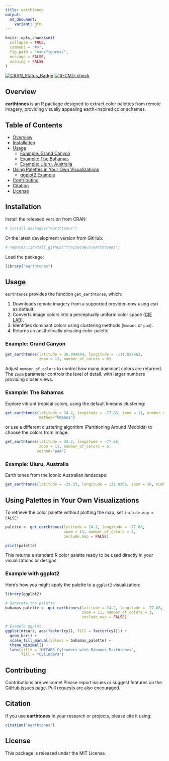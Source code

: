 ```yaml
---
title: earthtones
output:
  md_document:
    variant: gfm
---
```


<!-- README.md is generated from README.Rmd. Please edit this file directly. -->

```r
knitr::opts_chunk$set(
  collapse = TRUE,
  comment = "#>",
  fig.path = "man/figures/",
  message = FALSE,
  warning = FALSE
)
```

[![CRAN\_Status\_Badge](http://www.r-pkg.org/badges/version/earthtones)](https://cran.r-project.org/package=earthtones) 
[![R-CMD-check](https://github.com/traitecoevo/earthtones/actions/workflows/R-CMD-check.yaml/badge.svg)](https://github.com/traitecoevo/earthtones/actions/workflows/R-CMD-check.yaml)

## Overview

**earthtones** is an R package designed to extract color palettes from remote imagery, providing visually appealing earth-inspired color schemes.

## Table of Contents

- [Overview](#overview)
- [Installation](#installation)
- [Usage](#usage)
  - [Example: Grand Canyon](#example-grand-canyon)
  - [Example: The Bahamas](#example-the-bahamas)
  - [Example: Uluru, Australia](#example-uluru-australia)
- [Using Palettes in Your Own Visualizations](#using-palettes-in-your-own-visualizations)
  - [ggplot2 Example](#example-with-ggplot2)
- [Contributing](#contributing)
- [Citation](#citation)
- [License](#license)

## Installation

Install the released version from CRAN:

```r
# install.packages("earthtones")
```

Or the latest development version from GitHub:

```r
# remotes::install_github("traitecoevo/earthtones")
```

Load the package:

```r
library("earthtones")
```

## Usage

`earthtones` provides the function `get_earthtones`, which:

1. Downloads remote imagery from a supported provider--now using esri as default.
2. Converts image colors into a perceptually uniform color space ([CIE LAB](https://en.wikipedia.org/wiki/Lab_color_space)).
3. Identifies dominant colors using clustering methods (`kmeans` or `pam`).
4. Returns an aesthetically pleasing color palette.

### Example: Grand Canyon

```r
get_earthtones(latitude = 36.094994, longitude = -111.837962, 
               zoom = 12, number_of_colors = 6)
```

Adjust `number_of_colors` to control how many dominant colors are returned. The `zoom` parameter controls the level of detail, with larger numbers providing closer views.

### Example: The Bahamas

Explore vibrant tropical colors, using the default kmeans clustering:

```r
get_earthtones(latitude = 24.2, longitude = -77.88, zoom = 11, number_of_colors = 5,
               method="kmeans")
```

or use a different clustering algorithm (Partitioning Around Medoids) to choose the colors from image:

```r
get_earthtones(latitude = 24.2, longitude = -77.88, 
               zoom = 11, number_of_colors = 5,
              method="pam")
```

### Example: Uluru, Australia

Earth tones from the iconic Australian landscape:

```r
get_earthtones(latitude = -25.33, longitude = 131.0396, zoom = 10, number_of_colors = 4)
```

## Using Palettes in Your Own Visualizations

To retrieve the color palette without plotting the map, set `include.map = FALSE`:

```r
palette <- get_earthtones(latitude = 24.2, longitude = -77.88,
                          zoom = 11, number_of_colors = 5,
                          include.map = FALSE)

print(palette)
```

This returns a standard R color palette ready to be used directly in your visualizations or designs.

### Example with ggplot2

Here's how you might apply the palette to a `ggplot2` visualization:

```r
library(ggplot2)

# Generate the palette
bahamas_palette <- get_earthtones(latitude = 24.2, longitude = -77.88,
                                  zoom = 11, number_of_colors = 3,
                                  include.map = FALSE)

# Example ggplot
ggplot(mtcars, aes(factor(cyl), fill = factor(cyl))) +
  geom_bar() +
  scale_fill_manual(values = bahamas_palette) +
  theme_minimal() +
  labs(title = "MTCARS Cylinders with Bahamas Earthtones",
       fill = "Cylinders")
```

## Contributing

Contributions are welcome! Please report issues or suggest features on the [GitHub issues page](https://github.com/traitecoevo/earthtones/issues). Pull requests are also encouraged.

## Citation

If you use **earthtones** in your research or projects, please cite it using:

```r
citation("earthtones")
```

## License

This package is released under the MIT License.
